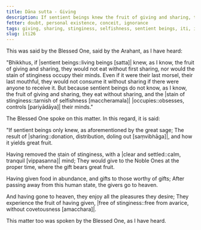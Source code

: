 ```yaml
---
title: Dāna sutta - Giving
description: If sentient beings knew the fruit of giving and sharing, they would not eat without first sharing, nor would the stain of stinginess occupy their minds.
fetter: doubt, personal existence, conceit, ignorance
tags: giving, sharing, stinginess, selfishness, sentient beings, iti, iti1-27
slug: iti26
---
```


This was said by the Blessed One, said by the Arahant, as I have heard:

"Bhikkhus, if |sentient beings::living beings [satta]| knew, as I know, the fruit of giving and sharing, they would not eat without first sharing, nor would the stain of stinginess occupy their minds. Even if it were their last morsel, their last mouthful, they would not consume it without sharing if there were anyone to receive it. But because sentient beings do not know, as I know, the fruit of giving and sharing, they eat without sharing, and the |stain of stinginess::tarnish of selfishness [maccheramala]| |occupies::obsesses, controls [pariyādāya]| their minds."

The Blessed One spoke on this matter. In this regard, it is said:

"If sentient beings only knew,
as aforementioned by the great sage;
The result of |sharing::donation, distribution, doling out [saṃvibhāga]|,
and how it yields great fruit.

Having removed the stain of stinginess,
with a |clear and settled::calm, tranquil [vippasanna]| mind;
They would give to the Noble Ones at the proper time,
where the gift bears great fruit.

Having given food in abundance,
and gifts to those worthy of gifts;
After passing away from this human state,
the givers go to heaven.

And having gone to heaven,
they enjoy all the pleasures they desire;
They experience the fruit of having given,
|free of stinginess::free from avarice, without covetousness [amacchara]|.

This matter too was spoken by the Blessed One, as I have heard.